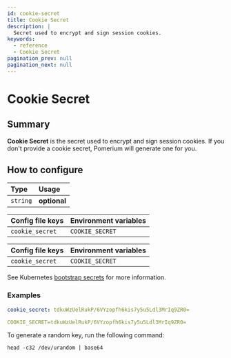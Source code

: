 ```yaml
---
id: cookie-secret
title: Cookie Secret
description: |
  Secret used to encrypt and sign session cookies.
keywords:
  - reference
  - Cookie Secret
pagination_prev: null
pagination_next: null
---
```



# Cookie Secret

## Summary

**Cookie Secret** is the secret used to encrypt and sign session cookies. If you don't provide a cookie secret, Pomerium will generate one for you.

## How to configure

| **Type** | **Usage** |
| :--- | :--- |
| `string` | **optional** |

<Tabs>
<TabItem value="Core" label="Core">

| **Config file keys** | **Environment variables** |
| :--- | :--- |
| `cookie_secret` | `COOKIE_SECRET` |

</TabItem>
<TabItem value="Enterprise" label="Enterprise">

| **Config file keys** | **Environment variables** |
| :--- | :--- |
| `cookie_secret` | `COOKIE_SECRET` |

</TabItem>
<TabItem value="Kubernetes" label="Kubernetes">

See Kubernetes [bootstrap secrets](/docs/deploying/k8s/configure#bootstrap-secrets) for more information.

</TabItem>
</Tabs>

### Examples

```yaml
cookie_secret: tdkuWzUelRukP/6VYzopfh6kis7y5u5Ldl3MrIq9ZR0=

COOKIE_SECRET=tdkuWzUelRukP/6VYzopfh6kis7y5u5Ldl3MrIq9ZR0=
```

To generate a random key, run the following command:

```shell
head -c32 /dev/urandom | base64
```
